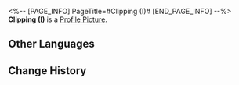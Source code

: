 <%-- [PAGE_INFO]
PageTitle=#Clipping (I)#
[END_PAGE_INFO] --%>
{{Stub|Location information}}
{{Item Infobox
|id          = 223180
|image       = Dreamscape Pass Sticker Text.png
|type        = Dreamscape Pass Sticker
|type2       = City That Never Sleeps Stickers
|invCategory = 
|rarity      = 4
|effect      = Digital stickers that can be used to decorate the pages of the Dreamtour Handbook. They come in many different styles.
|description = 
|source1     = [[Learn about financial products from Keenan]]
}}
{{Description|The latest statistics show that the guests at the Golden Hour have an average asset level of 3,584,680,988 credits per person. Have you reached that average number?}}
'''Clipping (I)''' is a [[Profile Picture]].

==Other Languages==
{{Other Languages
|en   = Clipping (I)
|zhs  = 简报•其一
|zht  = 簡報•其一
|ja   = 速報・1
|ko   = 토막 뉴스•1
|es   = Informe I
|fr   = Nouvelles (I)
|ru   = Брифинг I
|th   = รายงานโดยย่อ 1
|vi   = Tin vắn (1)
|de   = Kurzbericht (I)
|id   = Laporan Singkat 1
|pt   = Recorte (I)
}}

==Change History==
{{Change History|2.0}}